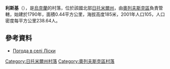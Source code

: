 {{coord|51|3|35|N|27|28|39|E|scale:30000|display=title}}

'''利斯基'''（{{lang-uk|Ліски}}），是[[烏克蘭|烏克蘭]]的村落，位於該國北部[[日托米爾州|日托米爾州]]，由[[奧列夫斯克區|奧列夫斯克區]]負責管轄，始建於1790年，面積0.44平方公里，海拔高度185米，2001年人口105，人口密度每平方公里238.64人。

==參考資料== 
* [http://weather.in.ua/ua/zhitomirskaja/13582 Погода в селі Ліски]{{Wayback|url=http://weather.in.ua/ua/zhitomirskaja/13582 |date=20111219154036 }}

{{DEFAULTSORT:Ліски}}
[[Category:日托米爾州村落|Category:日托米爾州村落]]
[[Category:奧列夫斯克區村落|Category:奧列夫斯克區村落]]


{{Zhytomyr-geo-stub}}